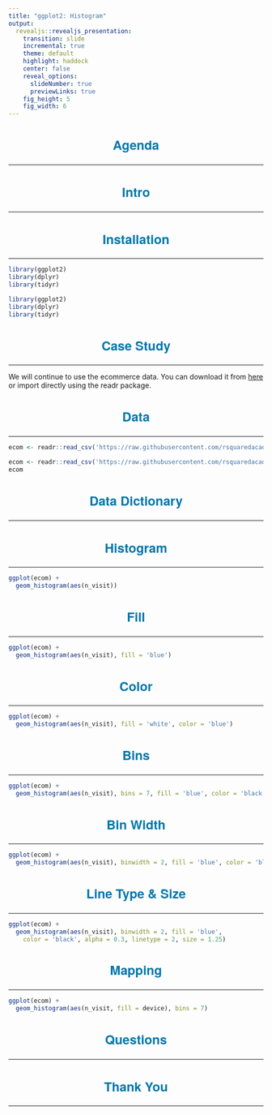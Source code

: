 ```yaml
---
title: "ggplot2: Histogram"
output: 
  revealjs::revealjs_presentation:
    transition: slide
    incremental: true
    theme: default
    highlight: haddock
    center: false
    reveal_options:
      slideNumber: true
      previewLinks: true
    fig_height: 5
    fig_width: 6
---
```


<style type="text/css">
    .reveal p img {
    align: middle;
  }
  .reveal p {
    text-align: left;
    font-size: 20px;
  }
  .reveal body:after {
    content: url(handshake.png);
    position: fixed;
    bottom: 3.5em;
    left: 3.5em;
    box-shadow: 5px 5px 10px #000; 
  }
  .reveal hr {
    border-color: #0077aa;
  }
  .reveal h1, h2, h3, h4, h5, h6 {
    text-transform: capitalize;
    text-align: center;
    color: #0077aa;
    font-family: 'Helvetica Neue';
    font-size: 25px;
  }
  .reveal ul {
    display: block;
  }
  .reveal ul li {
    color: #3c3c3c; 
    /* set color of list item text */
    list-style: none; 
  }
  .reveal p img {
    align: middle;
  }
  .reveal ul li::before {
      color: #006b6e;  
      /* color of bullet or square */
      content: "\2022"; 
      /* Unicode of character to precede the list item */
      font-size: 1em; 
      /* em or %*/ 
      padding-right: 1.1225em; 
      /* use em*/
      position: relative;
      top: 0em; 
      /* use em or % */
  }
  .reveal ul {
    line-height:150%
  }
  .reveal .fragment {
    font-size: 20px;
  }
  .reveal ol {
    display: block;
  }
</style>

## Agenda

<hr>

## Intro

<hr>

## Installation

<hr>

```r
library(ggplot2)
library(dplyr)
library(tidyr)
```

```r
library(ggplot2)
library(dplyr)
library(tidyr)
```


## Case Study

<hr>

We will continue to use the ecommerce data. You can download it from [here](https://github.com/rsquaredacademy/datasets/blob/master/web.csv) or import directly using the readr package.

## Data 

<hr>

```r
ecom <- readr::read_csv('https://raw.githubusercontent.com/rsquaredacademy/datasets/master/web.csv')
```

```r
ecom <- readr::read_csv('https://raw.githubusercontent.com/rsquaredacademy/datasets/master/web.csv')
ecom
```

## Data Dictionary

<hr>

## Histogram

<hr>

```r
ggplot(ecom) +
  geom_histogram(aes(n_visit))
```

## Fill

<hr>

```r
ggplot(ecom) +
  geom_histogram(aes(n_visit), fill = 'blue')
```

## Color

<hr>

```r
ggplot(ecom) +
  geom_histogram(aes(n_visit), fill = 'white', color = 'blue')
```


## Bins

<hr>

```r
ggplot(ecom) +
  geom_histogram(aes(n_visit), bins = 7, fill = 'blue', color = 'black')
```

## Bin Width

<hr>

```r
ggplot(ecom) +
  geom_histogram(aes(n_visit), binwidth = 2, fill = 'blue', color = 'black')
```

## Line Type & Size

<hr>

```r
ggplot(ecom) +
  geom_histogram(aes(n_visit), binwidth = 2, fill = 'blue', 
    color = 'black', alpha = 0.3, linetype = 2, size = 1.25)
```

## Mapping

<hr>

```r
ggplot(ecom) +
  geom_histogram(aes(n_visit, fill = device), bins = 7)
```

## Questions

<hr>

## Thank You

<hr>